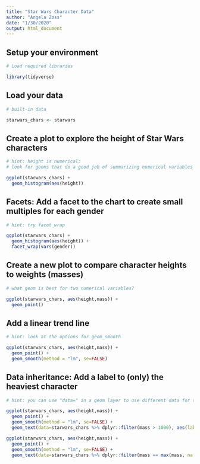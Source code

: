 ```yaml
---
title: "Star Wars Character Data"
author: "Angela Zoss"
date: "1/30/2020"
output: html_document
---
```


## Setup your environment

```r

# Load required libraries

library(tidyverse)

```

## Load your data

```r

# built-in data

starwars_chars <- starwars

```

## Create a plot to explore the height of Star Wars characters

```r

# hint: height is numerical; 
# look for geoms that do a good job of summarizing numerical variables

ggplot(starwars_chars) +
  geom_histogram(aes(height))

```

## Facets: Add a facet to the chart to create small multiples for each gender

```r

# hint: try facet_wrap

ggplot(starwars_chars) +
  geom_histogram(aes(height)) + 
  facet_wrap(vars(gender))

```

## Create a new plot to compare character heights to weights (masses)

```r

# what geom is best for two numerical variables?

ggplot(starwars_chars, aes(height,mass)) +
  geom_point()

```

## Add a linear trend line

```r

# hint: look at the options for geom_smooth

ggplot(starwars_chars, aes(height,mass)) +
  geom_point() +
  geom_smooth(method = "lm", se=FALSE)

```


## Data inheritance: Add a label to (only) the heaviest character

```r

# hint: you can use "data=" in a geom layer to use different data for that layer 

ggplot(starwars_chars, aes(height,mass)) +
  geom_point() +
  geom_smooth(method = "lm", se=FALSE) + 
  geom_text(data=starwars_chars %>% dplyr::filter(mass > 1000), aes(label=name), nudge_y = -50)

ggplot(starwars_chars, aes(height,mass)) +
  geom_point() +
  geom_smooth(method = "lm", se=FALSE) + 
  geom_text(data=starwars_chars %>% dplyr::filter(mass == max(mass, na.rm=T)), aes(label=name), nudge_y = -50)

```

